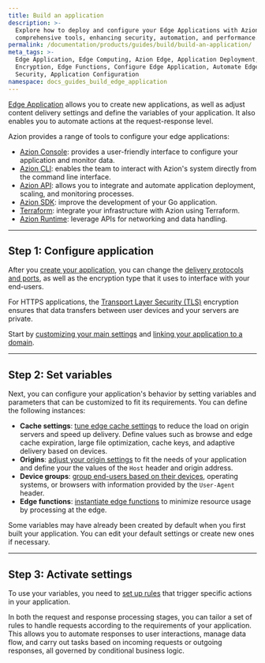```yaml
---
title: Build an application
description: >-
  Explore how to deploy and configure your Edge Applications with Azion's
  comprehensive tools, enhancing security, automation, and performance.
permalink: /documentation/products/guides/build/build-an-application/
meta_tags: >-
  Edge Application, Edge Computing, Azion Edge, Application Deployment, TLS
  Encryption, Edge Functions, Configure Edge Application, Automate Edge, Edge
  Security, Application Configuration
namespace: docs_guides_build_edge_application
---
```


[Edge Application](/en/documentation/products/build/edge-application/) allows you to create new applications, as well as adjust content delivery settings and define the variables of your application. It also enables you to automate actions at the request-response level. 

Azion provides a range of tools to configure your edge applications: 

- [Azion Console](https://console.azion.com): provides a user-friendly interface to configure your application and monitor data.
- [Azion CLI](/en/documentation/products/build/develop-with-azion/cli/): enables the team to interact with Azion's system directly from the command line interface.
- [Azion API](https://api.azion.com): allows you to integrate and automate application deployment, scaling, and monitoring processes.
- [Azion SDK](/en/documentation/products/build/develop-with-azion/sdk/go/): improve the development of your Go application.
- [Terraform](/en/documentation/products/build/develop-with-azion/terraform-provider/): integrate your infrastructure with Azion using Terraform.
- [Azion Runtime](/en/documentation/products/build/develop-with-azion/runtime-apis/): leverage APIs for networking and data handling.

---

## Step 1: Configure application

After you [create your application](/en/documentation/products/start-with-a-template/), you can change the [delivery protocols and ports](/en/documentation/products/build/edge-application/main-settings/), as well as the encryption type that it uses to interface with your end-users. 

For HTTPS applications, the [Transport Layer Security (TLS)](/en/documentation/products/guides/create-a-digital-certificate/) encryption ensures that data transfers between user devices and your servers are private.

Start by [customizing your main settings](/en/documentation/products/guides/build/configure-main-settings/) and [linking your application to a domain](/en/documentation/products/guides/configure-a-domain/).

---

## Step 2: Set variables

Next, you can configure your application's behavior by setting variables and parameters that can be customized to fit its requirements. You can define the following instances:

- **Cache settings**: [tune edge cache settings](/en/documentation/products/guides/build/tune-cache-settings/) to reduce the load on origin servers and speed up delivery. Define values such as browse and edge cache expiration, large file optimization, cache keys, and adaptive delivery based on devices.
- **Origins**: [adjust your origin settings](/en/documentation/products/guides/build/work-with-origins/) to fit the needs of your application and define your the values of the `Host` header and origin address. 
- **Device groups**: [group end-users based on their devices](/en/documentation/products/guides/build/create-device-groups/), operating systems, or browsers with information provided by the `User-Agent` header.
- **Edge functions**: [instantiate edge functions](/en/documentation/products/guides/build/instantiate-edge-functions/) to minimize resource usage by processing at the edge.

Some variables may have already been created by default when you first built your application. You can edit your default settings or create new ones if necessary.

---

## Step 3: Activate settings

To use your variables, you need to [set up rules](/en/documentation/products/guides/build/work-with-rules-engine/) that trigger specific actions in your application. 

In both the request and response processing stages, you can tailor a set of rules to handle requests according to the requirements of your application. This allows you to automate responses to user interactions, manage data flow, and carry out tasks based on incoming requests or outgoing responses, all governed by conditional business logic.




